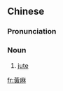 {{also|黄麻}}
==Chinese==
{{zh-forms|s=黄麻}}

===Pronunciation===
{{zh-pron
|m=huángmá
|cat=n
}}

===Noun===
{{zh-noun}}

# [[jute]]

[[fr:黃麻]]